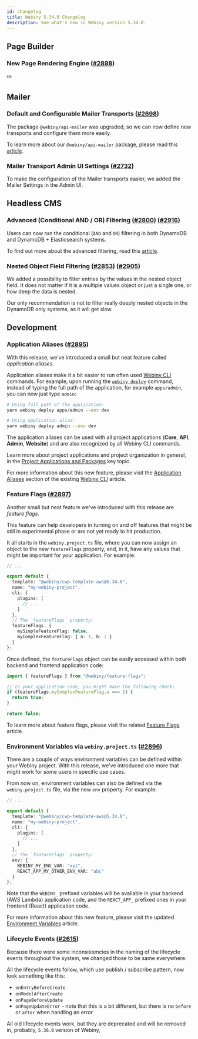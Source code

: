```yaml
---
id: changelog
title: Webiny 5.34.0 Changelog
description: See what's new in Webiny version 5.34.0.
---
```


## Page Builder

### New Page Rendering Engine ([#2898](https://github.com/webiny/webiny-js/pull/2898))

✏️

## Mailer

### Default and Configurable Mailer Transports ([#2698](https://github.com/webiny/webiny-js/pull/2698))

The package `@webiny/api-mailer` was upgraded, so we can now define new transports and configure them more easily.

To learn more about our `@webiny/api-mailer` package, please read this [article](/docs/overview/features/mailer).

### Mailer Transport Admin UI Settings ([#2732](https://github.com/webiny/webiny-js/pull/2732))

To make the configuration of the Mailer transports easier, we added the Mailer Settings in the Admin UI.

## Headless CMS

### Advanced (Conditional AND / OR) Filtering ([#2800](https://github.com/webiny/webiny-js/pull/2800)) ([#2916](https://github.com/webiny/webiny-js/pull/2916))

Users can now run the conditional (`AND` and `OR`) filtering in both DynamoDB and DynamoDB + Elasticsearch systems.

To find out more about the advanced filtering, read this [article](/docs/headless-cms/basics/using-graphql-api-advanced-filtering).

### Nested Object Field Filtering ([#2853](https://github.com/webiny/webiny-js/pull/2853)) ([#2905](https://github.com/webiny/webiny-js/pull/2905))

We added a possibility to filter entries by the values in the nested object field.
It does not matter if it is a multiple values object or just a single one, or how deep the data is nested.

Our only recommendation is not to filter really deeply nested objects in the DynamoDB only systems, as it will get slow.

## Development

### Application Aliases ([#2895](https://github.com/webiny/webiny-js/pull/2895))

With this release, we've introduced a small but neat feature called _application aliases_.

Application aliases make it a bit easier to run often used [Webiny CLI](/docs/5.34.x/core-development-concepts/basics/webiny-cli) commands. For example, upon running the [`webiny deploy`](/docs/5.34.x/core-development-concepts/basics/project-deployment) command, instead of typing the full path of the application, for example `apps/admin`, you can now just type `admin`:

```bash
# Using full path of the application:
yarn webiny deploy apps/admin --env dev

# Using application alias:
yarn webiny deploy admin --env dev
```

The application aliases can be used with all project applications (**Core**, **API**, **Admin**, **Website**) and are also recognized by all Webiny CLI commands.

<Alert type="info" title="Project Applications">

  Learn more about project applications and project organization in general, in the [Project Applications and Packages](/docs/5.34.x/core-development-concepts/project-organization/project-applications) key topic.

</Alert>

For more information about this new feature, please visit the [Application Aliases](#) section of the existing [Webiny CLI](/docs/5.34.x/core-development-concepts/basics/webiny-cli) article.


### Feature Flags ([#2897](https://github.com/webiny/webiny-js/pull/2897))

Another small but neat feature we've introduced with this release are _feature flags_.

This feature can help developers in turning on and off features that might be still in experimental phase or are not yet ready to hit production.

It all starts in the `webiny.project.ts` file, where you can now assign an object to the new `featureFlags` property, and, in it, have any values that might be important for your application. For example:

```ts webiny.project.ts
// ...

export default {
  template: "@webiny/cwp-template-aws@5.34.0",
  name: "my-webiny-project",
  cli: {
    plugins: [
      // ...
    ]
  },
  // The `featureFlags` property:
  featureFlags: {
    mySimpleFeatureFlag: false,
    myComplexFeatureFlag: { a: 1, b: 2 }
  }
};
```

Once defined, the `featureFlags` object can be easily accessed within both backend and frontend application code:

```ts
import { featureFlags } from "@webiny/feature-flags";

// In your application code, you might have the following check:
if (featureFlags.myComplexFeatureFlag.a === 1) {
  return true;
}

return false;
```

To learn more about feature flags, please visit the related [Feature Flags](#) article.

### Environment Variables via `webiny.project.ts` ([#2896](https://github.com/webiny/webiny-js/pull/2896))

There are a couple of ways environment variables can be defined within your Webiny project. With this release, we've introduced one more that might work for some users in  specific use cases.

From now on, environment variables can also be defined via the `webiny.project.ts` file, via the new `env` property. For example:

```ts webiny.project.ts
// ...

export default {
  template: "@webiny/cwp-template-aws@5.34.0",
  name: "my-webiny-project",
  cli: {
    plugins: [
      // ...
    ]
  },
  // The `featureFlags` property:
  env: {
    WEBINY_MY_ENV_VAR: "xyz",
    REACT_APP_MY_OTHER_ENV_VAR: "abc"
  }
};
```

Note that the `WEBINY_` prefixed variables will be available in your backend (AWS Lambda) application code, and the `REACT_APP_` prefixed ones in your frontend (React) application code.

For more information about this new feature, please visit the updated [Environment Variables](/docs/5.34.x/core-development-concepts/basics/environment-variables) article.

### Lifecycle Events ([#2615](https://github.com/webiny/webiny-js/pull/2615))

Because there were some inconsistencies in the naming of the lifecycle events throughout the system, we changed those to be same everywhere.

All the lifecycle events follow, which use publish / subscribe pattern, now look something like this:

- `onEntryBeforeCreate`
- `onModelAfterCreate`
- `onPageBeforeUpdate`
- `onPageUpdateError` - note that this is a bit different, but there is no `before` or `after` when handling an error

All old lifecycle events work, but they are deprecated and will be removed in, probably, `5.36.0` version of Webiny,

